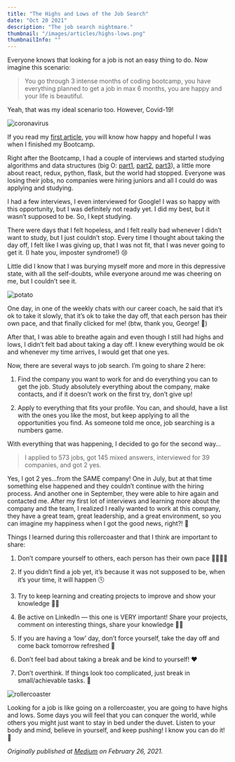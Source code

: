 ```yaml
---
title: "The Highs and Lows of the Job Search"
date: "Oct 20 2021"
description: "The job search nightmare."
thumbnail: "/images/articles/highs-lows.png"
thumbnailInfo: ""
---
```


Everyone knows that looking for a job is not an easy thing to do. Now imagine this scenario:

> You go through 3 intense months of coding bootcamp, you have everything planned to get a job in max 6 months, you are happy and your life is beautiful.

Yeah, that was my ideal scenario too. However, Covid-19!

![coronavirus](https://media.giphy.com/media/ihTDYfbBNYq0LWwdKy/giphy.gif)

If you read my [first article](59-days), you will know how happy and hopeful I was when I finished my Bootcamp.

Right after the Bootcamp, I had a couple of interviews and started studying algorithms and data structures (big O: [part1](https://medium.com/analytics-vidhya/oh-big-o-part-1-490f4c52afe), [part2](https://medium.com/analytics-vidhya/oh-big-o-part-2-3017fb7c8041), [part3](https://medium.com/analytics-vidhya/oh-big-o-part-3-5e3ccee2097)), a little more about react, redux, python, flask, but the world had stopped. Everyone was losing their jobs, no companies were hiring juniors and all I could do was applying and studying.

I had a few interviews, I even interviewed for Google! I was so happy with this opportunity, but I was definitely not ready yet. I did my best, but it wasn’t supposed to be. So, I kept studying.

There were days that I felt hopeless, and I felt really bad whenever I didn’t want to study, but I just couldn’t stop. Every time I thought about taking the day off, I felt like I was giving up, that I was not fit, that I was never going to get it. (I hate you, imposter syndrome!) 😢

Little did I know that I was burying myself more and more in this depressive state, with all the self-doubts, while everyone around me was cheering on me, but I couldn’t see it.

![potato](https://media.giphy.com/media/xUA7aQiJvLgOq2NLa0/giphy.gif)

One day, in one of the weekly chats with our career coach, he said that it’s ok to take it slowly, that it’s ok to take the day off, that each person has their own pace, and that finally clicked for me! (btw, thank you, George! 🙏)

After that, I was able to breathe again and even though I still had highs and lows, I didn’t felt bad about taking a day off. I knew everything would be ok and whenever my time arrives, I would get that one yes.

Now, there are several ways to job search. I’m going to share 2 here:

1. Find the company you want to work for and do everything you can to get the job. Study absolutely everything about the company, make contacts, and if it doesn’t work on the first try, don’t give up!

2. Apply to everything that fits your profile. You can, and should, have a list with the ones you like the most, but keep applying to all the opportunities you find. As someone told me once, job searching is a numbers game.

With everything that was happening, I decided to go for the second way…

> I applied to 573 jobs, got 145 mixed answers, interviewed for 39 companies, and got 2 yes.

Yes, I got 2 yes…from the SAME company! One in July, but at that time something else happened and they couldn’t continue with the hiring process. And another one in September, they were able to hire again and contacted me. After my first lot of interviews and learning more about the company and the team, I realized I really wanted to work at this company, they have a great team, great leadership, and a great environment, so you can imagine my happiness when I got the good news, right?! 🤩

Things I learned during this rollercoaster and that I think are important to share:

1. Don’t compare yourself to others, each person has their own pace 🚶‍♀️🏃‍♀️

2. If you didn’t find a job yet, it’s because it was not supposed to be, when it’s your time, it will happen 🕓

3. Try to keep learning and creating projects to improve and show your knowledge 👩‍💻

4. Be active on LinkedIn — this one is VERY important! Share your projects, comment on interesting things, share your knowledge 👩‍🏫

5. If you are having a ‘low’ day, don’t force yourself, take the day off and come back tomorrow refreshed 🧘

6. Don’t feel bad about taking a break and be kind to yourself! ❤️

7. Don’t overthink. If things look too complicated, just break in small/achievable tasks. 🤹

![rollercoaster](https://media.giphy.com/media/3WGj7sNEnOgvu/giphy-downsized-large.gif)

Looking for a job is like going on a rollercoaster, you are going to have highs and lows. Some days you will feel that you can conquer the world, while others you might just want to stay in bed under the duvet. Listen to your body and mind, believe in yourself, and keep pushing! I know you can do it! 💪

_Originally published at [Medium](https://suzynakayama.medium.com/the-highs-and-lows-of-the-job-search-fa13d6a89990) on February 26, 2021._
